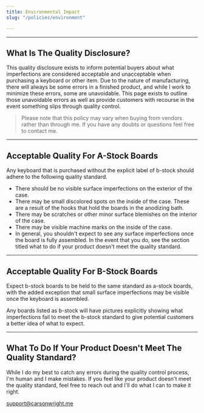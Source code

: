 ```yaml
---
title: Environmental Impact
slug: "/policies/environment"

---
```

***

## What Is The Quality Disclosure?

This quality disclosure exists to inform potential buyers about what imperfections are considered acceptable and unacceptable when purchasing a keyboard or other item. Due to the nature of manufacturing, there will always be some errors in a finished product, and while I work to minimize these errors, some are unavoidable. This page exists to outline those unavoidable errors as well as provide customers with recourse in the event something slips through quality control.

> Please note that this policy may vary when buying from vendors rather than through me. If you have any doubts or questions feel free to contact me.

***

## Acceptable Quality For A-Stock Boards

Any keyboard that is purchased without the explicit label of b-stock should adhere to the following quality standard.

* There should be no visible surface imperfections on the exterior of the case.
* There may be small discolored spots on the inside of the case. These are a result of the hooks that hold the boards in the anodizing bath.
* There may be scratches or other minor surface blemishes on the interior of the case.
* There may be visible machine marks on the inside of the case.
* In general, you shouldn't expect to see any surface imperfections once the board is fully assembled. In the event that you do, see the section titled what to do if your product doesn't meet the quality standard.

***

## Acceptable Quality For B-Stock Boards

Expect b-stock boards to be held to the same standard as a-stock boards, with the added exception that small surface imperfections may be visible once the keyboard is assembled.

Any boards listed as b-stock will have pictures explicitly showing what imperfections fail to meet the b-stock standard to give potential customers a better idea of what to expect.

***

## What To Do If Your Product Doesn't Meet The Quality Standard?

While I do my best to catch any errors during the quality control process, I'm human and I make mistakes. If you feel like your product doesn't meet the quality standard, feel free to reach out and I'll do what I can to make it right.

[support@carsonwright.me](mailto:support@carsonwright.me)